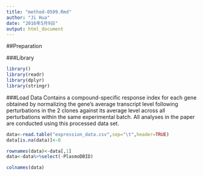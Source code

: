 ```yaml
---
title: "method-0509.Rmd"
author: "Ji Hua"
date: "2016年5月9日"
output: html_document
---
```


##Preparation

###Library
```r
library()
library(readr)
library(dplyr)
library(stringr)
```

###Load Data
Contains a compound-specific response index for each gene  obtained by normalizing the gene’s average transcript level following perturbations in the 2 clones against its average level across all perturbations within the same experimental batch. All analyses in the paper are conducted using this processed data set. 
```r
data<-read.table("expression_data.csv",sep="\t",header=TRUE)
data[is.na(data)]<-0

rownames(data)<-data[,1]
data<-data%>%select(-PlasmoDBID)

colnames(data)
```


